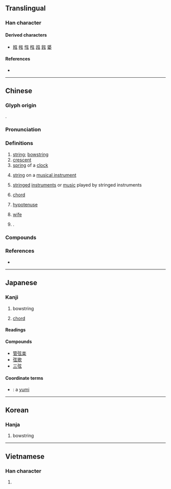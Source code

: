 {{also|絃}}
{{character info}}
==Translingual==

===Han character===
{{Han char|rn=57|rad=弓|as=05|sn=8|four=10232|canj=NYVI|ids=⿰弓玄}}

====Derived characters====
* [[娹]] [[㡉]] [[惤]] [[㭹]] [[誸]] [[𨧻]] [[婱]]

====References====
* {{Han ref|kx=0357.310|dkj=09754|dj=0674.130|hdz=20993.070|uh=5F26|ud=24358|bh=A9B6|bd=43446}}

----

==Chinese==
{{zh-forms|t2=絃|alt=⿰弓𤣥,𢎺,𢏸}}

===Glyph origin===
{{Han etym}}
{{Han compound|弓|玄|ls=psc|c1=s|c2=p|t1=bow}}.

===Pronunciation===
{{zh-pron
|m=xián,xuán,er=y,2nb=nonstandard variant
|m-s=
|c=jin4,jyun4
|c_note=jyun4 - variant
|c-t=
|g=
|h=pfs=hièn;gd=hian2
|j=
|mb=hṳ̌ing
|md=hièng
|mn=hiân
|mn-t=hin5
|w=3hhi
|x=
|mc=y
|oc=y
|cat=n,pn
}}

===Definitions===
{{zh-hanzi}}

# [[string]]; [[bowstring]]
# [[crescent]]
# [[spring]] of a [[clock]]
# {{lb|zh|music}} [[string]] on a [[musical instrument]]
# {{lb|zh|music}} [[stringed]] [[instrument]]s or [[music]] played by stringed instruments
# {{lb|zh|mathematics}} [[chord]]
# {{lb|zh|geometry}} [[hypotenuse]]
# {{lb|zh|figurative}} [[wife]]
# {{surname|zh}}.

===Compounds===
{{zh-der|口弦|單弦|三弦|弦仔|單弦拉戲|下弦|合弦|和弦|上弦|單弦說唱|佩韋佩弦|三和弦|心弦|弦紋|六弦琴|初弦|主和弦|如箭在弦|弦外之音|弦樂|一弦琴|佩弦|四弦琴|弦月|子弦|公弦|弦韋|弦面板|弦歌不輟|弦歌|弦樂器|弦柱|弦心距|弦子|弦外之意|弓弦|弦誦|二十五弦|弦切角|弦不虛發|定弦|大三弦|品竹調弦|叩人心弦|動人心弦|七弦琴|弦吹|三弦書|二弦|扣人心弦|揉弦|更弦易轍|改弦易張|應弦飲羽|琴弦|斷弦|改弦易轍|拉弦子|改弦易調|空弦落雁|改弦更張|武城弦歌|矢在弦上|控弦|把弦兒|撥弦|正弦|琴斷朱弦|獨弦哀歌|獨弦琴|撥弦樂器|無弦琴|擦弦樂器|朱弦玉磬|解弦更張|管弦樂|續弦|老弦|續弦膠|素女弦|繁弦急管|鼓吹弦|管弦|餘弦定律|韋弦|霹靂弦|餘弦|鉤弦|舜弦|管弦樂團|箭在弦上|調弦|開弦弓}}

===References===
* {{R:yue:Hanzi}}

----

==Japanese==

===Kanji===
{{ja-kanji|grade=c|rs=弓05}}

# bowstring
# {{lbl|ja|geometry}} [[chord]]

====Readings====
{{ja-readings
|goon=げん
|kanon=けん
|kun=つる-
}}

====Compounds====
* [[管弦楽]]
* [[弦歌]]
* [[三弦]]

====Coordinate terms====
* {{ja-r|弓|ゆみ}}: a [[yumi]]

----

==Korean==

===Hanja===
{{ko-hanja|hangeul=현|eumhun=|rv=hyeon|mr=hyŏn|y=hyen}}

# bowstring

----

==Vietnamese==

===Han character===
{{vi-readings|reading=huyền|rs=弓05}}

# {{rfdef|vi|sort=弓05}}